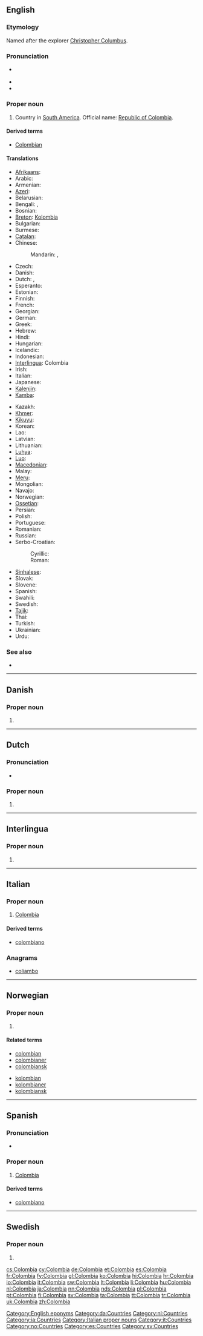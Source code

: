 {{also|Colômbia}}
==English==
{{wikipedia}}
{{wikipedia|lang=simple}}

===Etymology===
Named after the explorer [[w:Christopher Columbus|Christopher Columbus]].

===Pronunciation===
* {{a|UK|US}} {{IPA|/kəˈlʌm.bi.ə/}}
* {{audio|en-us-Colombia.ogg|Audio (US)}}
* {{homophones|Columbia}}

===Proper noun===
{{en-proper noun}}

# Country in [[South America]]. Official name: [[Republic of Colombia]].

====Derived terms====
* [[Colombian]]

====Translations====
{{trans-top|country in South America}}
* [[Afrikaans]]: {{t|af|Colombia}}
* Arabic: {{t|ar|كولومبيا|f|tr=kuluumbiya}}
* Armenian: {{t-|hy|Կոլումբիա|tr=Kolumbia}}
* [[Azeri]]: {{t|az|Kolumbiya}}
* Belarusian: {{t|be|Калумбія|f|tr=Kalúmbija|sc=Cyrl}}
* Bengali: {{t|bn|কলম্বিয়া|tr=kôlômbiẏa|sc=Beng}}, {{t|bn|কলোমবিয়া|tr=kôlombiẏa|sc=Beng}}
* Bosnian: {{t-|bs|Kolumbija|f}}
* [[Breton]]: [[Kolombia]]
* Bulgarian: {{t|bg|Колумбия|f|tr=Kolúmbija|sc=Cyrl}}
* Burmese: {{t|my|ကိုလံဘီယာနိုင်ငံ|sc=Mymr}}
* [[Catalan]]: {{t|ca|Colòmbia|f}}
* Chinese:
*: Mandarin: {{t-|cmn|哥倫比亞|sc=Hani}}, {{t-|cmn|哥伦比亚|tr=Gēlúnbǐyà|sc=Hani}}
* Czech: {{t-|cs|Kolumbie|f}}
* Danish: {{t-|da|Colombia}}
* Dutch: {{t+|nl|Colombia}}, {{t-|nl|Colombië}}
* Esperanto: {{t-|eo|Kolombio|xs=Esperanto}}
* Estonian: {{t|et|Colombia}}
* Finnish: {{t+|fi|Kolumbia}}
* French: {{t+|fr|Colombie|f}}
* Georgian: {{t|ka|კოლუმბია|tr=kolumbia|sc=Geor}}
* German: {{t+|de|Kolumbien|n}}
* Greek: {{t+|el|Κολομβία|f|tr=Kolomvía}}
* Hebrew: {{t|he|קולומביה|f|tr=qolombia|sc=Hebr}}
* Hindi: {{t|hi|कोलम्बिया|tr=kolambiyā|sc=Deva}}
* Hungarian: {{t+|hu|Kolumbia}}
* Icelandic: {{t+|is|Kólumbía|f}}
* Indonesian: {{t|id|Kolombia}}
* [[Interlingua]]: Colombia
* Irish: {{t|ga|Cholóim|alt=An Cholóim}}
* Italian: {{t+|it|Colombia}}
* Japanese: {{t+|ja|コロンビア|tr=Koronbia}}
* [[Kalenjin]]: {{tø|kln|kol}}
* [[Kamba]]: {{tø|kam|Kolombia}}
{{trans-mid}}
* Kazakh: {{t|kk|Колумбия|tr=Kolumbiya|sc=Cyrl}}
* [[Khmer]]: {{t|km|កូឡុំប៊ី|tr=ko lom bi|sc=Khmr}}
* [[Kikuyu]]: {{tø|ki|Kolombia}}
* Korean: {{t|ko|콜롬비아|tr=Kollombia|sc=Kore}}
* Lao: {{t|lo|ໂກລົມບີ|tr=kʰōlɔ̄mbiya|sc=Laoo}}
* Latvian: {{t|lv|Kolumbija|f}}
* Lithuanian: {{t|lt|Kolumbija|f}}
* [[Luhya]]: {{tø|luy|Kolombia}}
* [[Luo]]: {{tø|luo|Kolombia}}
* [[Macedonian]]: {{t-|mk|Колумбија|f|tr=Kolúmbija}}
* Malay: {{t|ms|Colombia}}
* [[Meru]]: {{tø|mer|Kolombia}}
* Mongolian: {{t|mn|Колумб|tr=Kolumb|sc=Cyrl}}
* Navajo: {{tø|nv|Kolámbiya‎}}
* Norwegian: {{t-|no|Colombia}}
* [[Ossetian]]: {{tø|os|Колумби|tr=Kolumbi|sc=Cyrl}}
* Persian: {{t+|fa|کلمبیا|tr=Kolombiyâ|xs=Persian}}
* Polish: {{t+|pl|Kolumbia|f}}
* Portuguese: {{t+|pt|Colômbia|f}}
* Romanian: {{t-|ro|Columbia|f}}
* Russian: {{t+|ru|Колумбия|f|tr=Kolúmbija}}
* Serbo-Croatian:
*: Cyrillic: {{t|sh|Колумбија|f|sc=Cyrl}}
*: Roman: {{t|sh|Kolumbija|f}}
* [[Sinhalese]]: {{t|si|කොලොම්‍බියාව|tr=kolombiyāva|sc=Sinh}}
* Slovak: {{t|sk|Kolumbia|f}}
* Slovene: {{t|sl|Kolumbija|f}}
* Spanish: {{t+|es|Colombia|f}}
* Swahili: {{t+|sw|Kolombia|xs=Swahili}}
* Swedish: {{t+|sv|Colombia}}
* [[Tajik]]: {{t-|tg|Кулумбия|tr=Kulumbiya|sc=Cyrl|xs=Tajik}}
* Thai: {{t|th|โคลอมเบีย|tr=koh-lom-bia|sc=Thai}}
* Turkish: {{t+|tr|Kolombiya}}
* Ukrainian: {{t|uk|Колумбія|f|tr=Kolúmbija|sc=Cyrl}}
* Urdu: {{t|ur|کولمبیا|m|tr=kolambiyā|sc=ur-Arab}}
{{trans-bottom}}

===See also===
* {{list|en|countries of South America}}

[[Category:English eponyms]]

----

==Danish==
{{wikipedia|lang=da}}

===Proper noun===
{{infl|da|proper noun}}

# {{l|en|Colombia}}

[[Category:da:Countries]]

----

==Dutch==
{{wikipedia|lang=nl}}

===Pronunciation===
* {{a|NL}} {{audio|Nl-Colombia.ogg|audio}}

===Proper noun===
{{infl|nl|proper noun}}

# {{l|en|Colombia}}

[[Category:nl:Countries]]

----

==Interlingua==
{{wikipedia|lang=ia}}

===Proper noun===
{{infl|ia|proper noun}}

# {{l|en|Colombia}}

[[Category:ia:Countries]]

----

==Italian==
{{wikipedia|lang=it}}

===Proper noun===
{{infl|it|proper noun}} {{f}}

# [[#English|Colombia]]

====Derived terms====
* [[colombiano#Italian|colombiano]]

===Anagrams===
* [[coliambo#Italian|coliambo]]

[[Category:Italian proper nouns]]
[[Category:it:Countries]]

----

==Norwegian==
{{wikipedia|lang=nb}}
{{wikipedia|lang=nn}}

===Proper noun===
{{infl|no|proper noun}}

# {{l|en|Colombia}}

====Related terms====
{{top2}}
* [[colombian]]
* [[colombianer]]
* [[colombiansk]]
{{mid2}}
* [[kolombian]]
* [[kolombianer]]
* [[kolombiansk]]
{{bottom}}

[[Category:no:Countries]]

----

==Spanish==
{{wikipedia|lang=es}}

===Pronunciation===
* {{audio|es-Colombia.ogg|Audio (Peru)}}

===Proper noun===
{{es-proper noun|f}}

# [[#English|Colombia]]

====Derived terms====
* [[colombiano]] {{pos a}}

[[Category:es:Countries]]

----

==Swedish==
{{wikipedia|lang=sv}}

===Proper noun===
{{infl|sv|proper noun}}

# {{l|en|Colombia}}

[[Category:sv:Countries]]

[[cs:Colombia]]
[[cy:Colombia]]
[[de:Colombia]]
[[et:Colombia]]
[[es:Colombia]]
[[fr:Colombia]]
[[fy:Colombia]]
[[gl:Colombia]]
[[ko:Colombia]]
[[hi:Colombia]]
[[hr:Colombia]]
[[io:Colombia]]
[[it:Colombia]]
[[sw:Colombia]]
[[lt:Colombia]]
[[li:Colombia]]
[[hu:Colombia]]
[[nl:Colombia]]
[[ja:Colombia]]
[[nn:Colombia]]
[[nds:Colombia]]
[[pl:Colombia]]
[[pt:Colombia]]
[[fi:Colombia]]
[[sv:Colombia]]
[[ta:Colombia]]
[[tt:Colombia]]
[[tr:Colombia]]
[[uk:Colombia]]
[[zh:Colombia]]